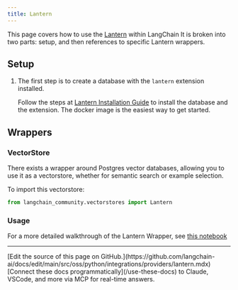 ```yaml
---
title: Lantern
---
```


This page covers how to use the [Lantern](https://github.com/lanterndata/lantern) within LangChain
It is broken into two parts: setup, and then references to specific Lantern wrappers.

## Setup
1. The first step is to create a database with the `lantern` extension installed.

    Follow the steps at [Lantern Installation Guide](https://github.com/lanterndata/lantern#-quick-install) to install the database and the extension. The docker image is the easiest way to get started.

## Wrappers

### VectorStore

There exists a wrapper around Postgres vector databases, allowing you to use it as a vectorstore,
whether for semantic search or example selection.

To import this vectorstore:
```python
from langchain_community.vectorstores import Lantern
```

### Usage

For a more detailed walkthrough of the Lantern Wrapper, see [this notebook](/oss/python/integrations/vectorstores/lantern)

---

<Callout icon="pen-to-square" iconType="regular">
    [Edit the source of this page on GitHub.](https://github.com/langchain-ai/docs/edit/main/src/oss/python/integrations/providers/lantern.mdx)
</Callout>
<Tip icon="terminal" iconType="regular">
    [Connect these docs programmatically](/use-these-docs) to Claude, VSCode, and more via MCP for    real-time answers.
</Tip>
